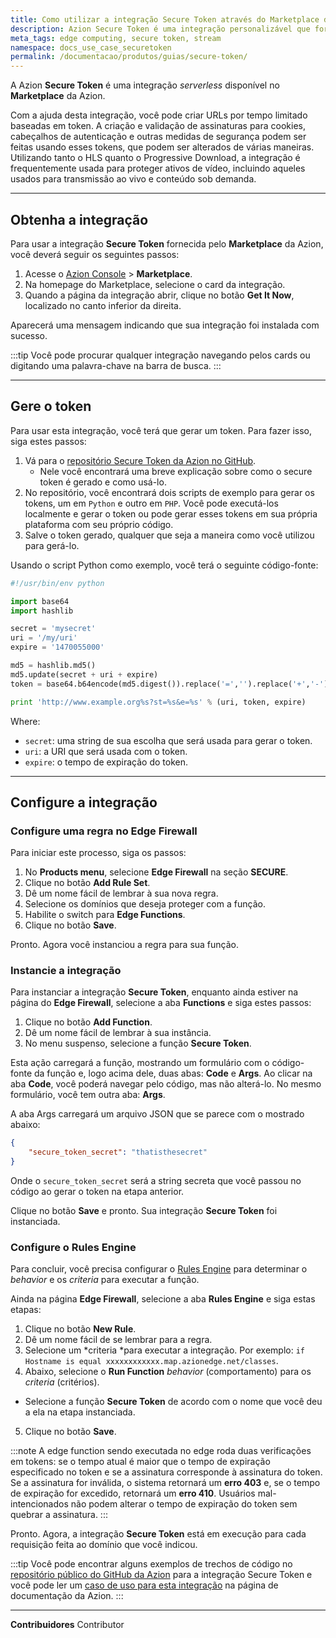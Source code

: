 ```yaml
---
title: Como utilizar a integração Secure Token através do Marketplace da Azion
description: Azion Secure Token é uma integração personalizável que fornece URLs com tempo limitado e autenticação baseada em tokens, comumente usada para proteger ativos de vídeo para transmissão ao vivo e conteúdo sob demanda.
meta_tags: edge computing, secure token, stream
namespace: docs_use_case_securetoken
permalink: /documentacao/produtos/guias/secure-token/
---
```


A Azion **Secure Token** é uma integração *serverless* disponível no **Marketplace** da Azion.

Com a ajuda desta integração, você pode criar URLs por tempo limitado baseadas em token. A criação e validação de assinaturas para cookies, cabeçalhos de autenticação e outras medidas de segurança podem ser feitas usando esses tokens, que podem ser alterados de várias maneiras. Utilizando tanto o HLS quanto o Progressive Download, a integração é frequentemente usada para proteger ativos de vídeo, incluindo aqueles usados para transmissão ao vivo e conteúdo sob demanda.

---

## Obtenha a integração

Para usar a integração **Secure Token** fornecida pelo **Marketplace** da Azion, você deverá seguir os seguintes passos:

1. Acesse o [Azion Console](/pt-br/documentacao/produtos/guias/como-acessar-o-rtm/) > **Marketplace**.
2. Na homepage do Marketplace, selecione o card da integração.
3. Quando a página da integração abrir, clique no botão **Get It Now**, localizado no canto inferior da direita.

Aparecerá uma mensagem indicando que sua integração foi instalada com sucesso.

:::tip
Você pode procurar qualquer integração navegando pelos cards ou digitando uma palavra-chave na barra de busca.
:::

---

## Gere o token

Para usar esta integração, você terá que gerar um token. Para fazer isso, siga estes passos:

1. Vá para o [repositório Secure Token da Azion no GitHub](https://github.com/aziontech/azion_secure_token).
   - Nele você encontrará uma breve explicação sobre como o secure token é gerado e como usá-lo.
2. No repositório, você encontrará dois scripts de exemplo para gerar os tokens, um em `Python` e outro em `PHP`. Você pode executá-los localmente e gerar o token ou pode gerar esses tokens em sua própria plataforma com seu próprio código.
3. Salve o token gerado, qualquer que seja a maneira como você utilizou para gerá-lo.

Usando o script Python como exemplo, você terá o seguinte código-fonte:

```python
#!/usr/bin/env python

import base64
import hashlib

secret = 'mysecret'
uri = '/my/uri'
expire = '1470055000'

md5 = hashlib.md5()
md5.update(secret + uri + expire)
token = base64.b64encode(md5.digest()).replace('=','').replace('+','-').replace('/','_')

print 'http://www.example.org%s?st=%s&e=%s' % (uri, token, expire)
```

Where:
- `secret`: uma string de sua escolha que será usada para gerar o token.
- `uri`: a URI que será usada com o token.
- `expire`: o tempo de expiração do token.

---

## Configure a integração

### Configure uma regra no Edge Firewall

Para iniciar este processo, siga os passos:

1. No **Products menu**, selecione **Edge Firewall** na seção **SECURE**.
2. Clique no botão **Add Rule Set**.
3. Dê um nome fácil de lembrar à sua nova regra.
4. Selecione os domínios que deseja proteger com a função.
5. Habilite o switch para **Edge Functions**.
6. Clique no botão **Save**.

Pronto. Agora você instanciou a regra para sua função.

### Instancie a integração

Para instanciar a integração **Secure Token**, enquanto ainda estiver na página do **Edge Firewall**, selecione a aba **Functions** e siga estes passos:

1. Clique no botão **Add ⁠Function**.
2. Dê um nome fácil de lembrar à sua instância.
3. No menu suspenso, selecione a função **Secure Token**.

Esta ação carregará a função, mostrando um formulário com o código-fonte da função e, logo acima dele, duas abas: **Code** e **Args**. Ao clicar na aba **Code**, você poderá navegar pelo código, mas não alterá-lo. No mesmo formulário, você tem outra aba: **Args**. 


A aba Args carregará um arquivo JSON que se parece com o mostrado abaixo:

```json
{
    "secure_token_secret": "thatisthesecret"
}
```

Onde o `secure_token_secret` será a string secreta que você passou no código ao gerar o token na etapa anterior.

Clique no botão **Save** e pronto. Sua integração **Secure Token** foi instanciada.

### Configure o Rules Engine

Para concluir, você precisa configurar o [Rules Engine](/pt-br/documentacao/produtos/build/edge-application/rules-engine/) para determinar o *behavior* e os *criteria* para executar a função.

Ainda na página **Edge Firewall**, selecione a aba **Rules Engine** e siga estas etapas:

1. Clique no botão **New Rule**.
2. Dê um nome fácil de se lembrar para a regra.
3. Selecione um *criteria *para executar a integração. Por exemplo: `if Hostname is equal xxxxxxxxxxxx.map.azionedge.net/classes`.
4. Abaixo, selecione o **Run Function** *behavior* (comportamento) para os *criteria* (critérios).
  - Selecione a função **Secure Token** de acordo com o nome que você deu a ela na etapa instanciada.
5. Clique no botão **Save**.

:::note
A edge function sendo executada no edge roda duas verificações em tokens: se o tempo atual é maior que o tempo de expiração especificado no token e se a assinatura corresponde à assinatura do token. Se a assinatura for inválida, o sistema retornará um **erro 403** e, se o tempo de expiração for excedido, retornará um **erro 410**. Usuários mal-intencionados não podem alterar o tempo de expiração do token sem quebrar a assinatura.
:::

Pronto. Agora, a integração **Secure Token** está em execução para cada requisição feita ao domínio que você indicou.

:::tip
Você pode encontrar alguns exemplos de trechos de código no [repositório público do GitHub da Azion](https://github.com/aziontech/azion_secure_token) para a integração Secure Token e você pode ler um [caso de uso para esta integração](/pt-br/documentacao/produtos/guias/secure-token-marketplace/) na página de documentação da Azion.
:::


---


**Contribuidores** <ContributorList>Contributor</ContributorList>
